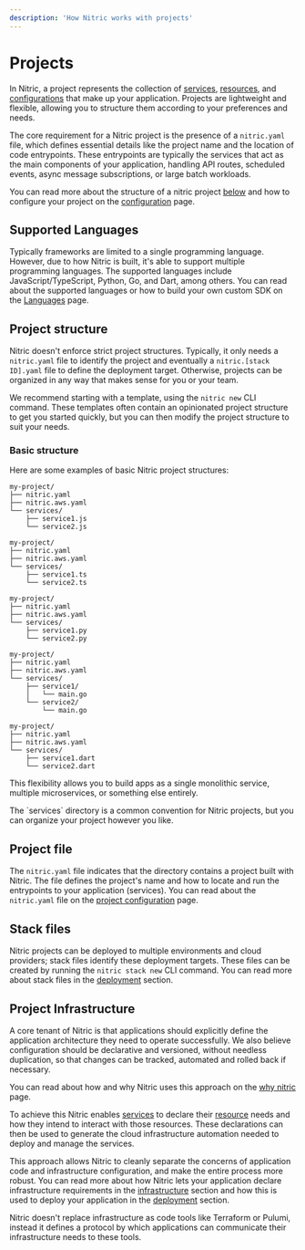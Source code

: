 ```yaml
---
description: 'How Nitric works with projects'
---
```


# Projects

In Nitric, a project represents the collection of [services](./infrastructure/services), [resources](./infrastructure/resources), and [configurations](./projects/configuration) that make up your application. Projects are lightweight and flexible, allowing you to structure them according to your preferences and needs.

The core requirement for a Nitric project is the presence of a `nitric.yaml` file, which defines essential details like the project name and the location of code entrypoints. These entrypoints are typically the services that act as the main components of your application, handling API routes, scheduled events, async message subscriptions, or large batch workloads.

You can read more about the structure of a nitric project [below](#project-structure) and how to configure your project on the [configuration](./projects/configuration) page.

## Supported Languages

Typically frameworks are limited to a single programming language. However, due to how Nitric is built, it's able to support multiple programming languages. The supported languages include JavaScript/TypeScript, Python, Go, and Dart, among others. You can read about the supported languages or how to build your own custom SDK on the [Languages](/reference/languages) page.

## Project structure

Nitric doesn't enforce strict project structures. Typically, it only needs a `nitric.yaml` file to identify the project and eventually a `nitric.[stack ID].yaml` file to define the deployment target. Otherwise, projects can be organized in any way that makes sense for you or your team.

We recommend starting with a template, using the `nitric new` CLI command. These templates often contain an opinionated project structure to get you started quickly, but you can then modify the project structure to suit your needs.

### Basic structure

Here are some examples of basic Nitric project structures:

<CodeTabs>

<TabItem label="JavaScript">

```text
my-project/
├── nitric.yaml
├── nitric.aws.yaml
└── services/
    ├── service1.js
    └── service2.js
```

</TabItem>

<TabItem label="TypeScript">

```text
my-project/
├── nitric.yaml
├── nitric.aws.yaml
└── services/
    ├── service1.ts
    └── service2.ts
```

</TabItem>

<TabItem label="Python">

```text
my-project/
├── nitric.yaml
├── nitric.aws.yaml
└── services/
    ├── service1.py
    └── service2.py
```

</TabItem>

<TabItem label="Go">

```text
my-project/
├── nitric.yaml
├── nitric.aws.yaml
└── services/
    ├── service1/
    │   └── main.go
    └── service2/
        └── main.go
```

</TabItem>

<TabItem label="Dart">

```text
my-project/
├── nitric.yaml
├── nitric.aws.yaml
└── services/
    ├── service1.dart
    └── service2.dart
```

</TabItem>

</CodeTabs>

This flexibility allows you to build apps as a single monolithic service, multiple microservices, or something else entirely.

<Note>
  The `services` directory is a common convention for Nitric projects, but you
  can organize your project however you like.
</Note>

## Project file

The `nitric.yaml` file indicates that the directory contains a project built with Nitric. The file defines the project's name and how to locate and run the entrypoints to your application (services). You can read about the `nitric.yaml` file on the [project configuration](./projects/configuration) page.

## Stack files

Nitric projects can be deployed to multiple environments and cloud providers; stack files identify these deployment targets. These files can be created by running the `nitric stack new` CLI command. You can read more about stack files in the [deployment](./deployment) section.

## Project Infrastructure

A core tenant of Nitric is that applications should explicitly define the application architecture they need to operate successfully. We also believe configuration should be declarative and versioned, without needless duplication, so that changes can be tracked, automated and rolled back if necessary.

You can read about how and why Nitric uses this approach on the [why nitric](/get-started/foundations/why-nitric) page.

To achieve this Nitric enables [services](./infrastructure/services) to declare their [resource](./infrastructure/resources) needs and how they intend to interact with those resources. These declarations can then be used to generate the cloud infrastructure automation needed to deploy and manage the services.

This approach allows Nitric to cleanly separate the concerns of application code and infrastructure configuration, and make the entire process more robust. You can read more about how Nitric lets your application declare infrastructure requirements in the [infrastructure](./infrastructure) section and how this is used to deploy your application in the [deployment](./deployment) section.

<Note>
  Nitric doesn't replace infrastructure as code tools like Terraform or Pulumi,
  instead it defines a protocol by which applications can communicate their
  infrastructure needs to these tools.
</Note>
